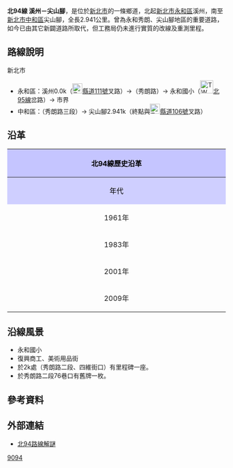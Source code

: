 {{Infobox TwRoad|
|Type=th
|Code=北94線
|Num=tp94
|Level=鄉道
|Name=秀朗路
|Length=2.941
|Start=[[新北市|新北市]][[永和區|永和區]]溪州
|End=新北市[[中和區|中和區]]尖山腳{{r|end}}
|OldNum=[[File:TW_THWtp95.png|30px]]
|OldNumB=1961
|OldNumE=1982
}}
'''北94線 溪州－尖山腳'''{{r|end}}，是位於[[新北市|新北市]]的一條鄉道，北起[[新北市|新北市]][[永和區|永和區]]溪州，南至[[新北市|新北市]][[中和區|中和區]]尖山腳{{r|end}}，全長2.941公里。{{r|tpc}}曾為永和秀朗、尖山腳地區的重要道路，如今已由其它新闢道路所取代，但工務局仍未進行實質的改線及重測里程。

==路線說明==
;新北市
*永和區：溪州0.0k（[[File:TW_CHW111.svg|23px]][[縣道111號|縣道111號]]叉路）→（秀朗路）→ 永和國小（[[File:TW_THWtp95.png|30px]][[北95線|北95線]]岔路）→ 市界
*中和區：（秀朗路三段）→ 尖山腳2.941k（終點與[[File:TW_CHW106.svg|23px]][[縣道106號|縣道106號]]叉路）

==沿革==
{| class="wikitable" style="width: 100%"
! style="text-align:center; background:#C5C5FF; color:black" colspan=3 align=center | 北94線歷史沿革
|- 
! style="text-align:center; background:#CFCFFF; color:black" width="8%" | 年代 !! style="text-align:center; background:#D3D3FF; color:black" width="46%" | 本編號沿革 !! style="text-align:center; background:#D3D3FF; color:black" width="46%" | 本路線沿革
|- 
! 1961年{{r|gazette1966}}
| 溪洲－石門間3.884km || 當時為[[File:TW_THWtp95.png|30px]]'''[[台北縣鄉道列表_(1966年)|北95線]]'''（溪洲－秀朗間2.927km）
|-
! 1983年
| rowspan=3 | 改編為[[File:TW_THWtp95.png|23px]][[北95線|北95線]]（永和－橫路間3.502km，自安樂路改道中正路） || 改編為[[File:TW_THWtp94.png|30px]]'''北94線'''（溪洲－秀朗間2.922km）
|-
! 2001年
| 工務局插設里程牌於[[永和區|永和市]]永利路、林森路、成功路及[[中和區|中和市]]成功南路、秀朗路三段。因全線里程與里程牌面之路線不符可知該線並非修正的新線。
|-
! 2009年
| 工務局插設養護告示牌於起終點處，僅養護終點牌位於正確位置。
|}

==沿線風景==
*永和國小
*復興商工、美術用品街
*於2k處（秀朗路二段、四維街口）有里程碑一座。
*於秀朗路二段76巷口有舊牌一枚。{{r|google}}

==參考資料==
{{reflist|refs=

<ref name="end">公路總局資料中將本線終點地名作'''秀朗'''，但依實際終點位置應改'''尖山腳'''為宜。</ref>

<ref name="tpc">{{cite web |url=http://www.publicwork.tpc.gov.tw/web66/_file/1246/upload/%E9%81%93%E8%B7%AF%E9%A4%8A%E8%AD%B7%E5%B7%A5%E7%A8%8B%E4%B8%80%E7%A7%91/%E6%96%BD%E6%94%BF%E6%88%90%E6%9E%9C/%E4%BE%8B%E8%A1%8C%E6%80%A7%E6%A5%AD%E5%8B%99/%E9%84%89%E9%81%93/%E9%84%89%E9%81%93%E8%B3%87%E6%96%99.pdf |title=臺北縣鄉道公路基本資料 |accessdate=2010-06-10 |date=2010-01-26 |5= |publisher=臺北縣政府工務局 }}{{dead link|date=2017年11月 |bot=InternetArchiveBot |fix-attempted=yes }}</ref>

<ref name="gazette1966">{{cite web|url=http://gaz.ncl.edu.tw/detail.jsp?sysid=E0921514 |title=公告臺灣省縣鄉道及專用公路路線里程-{表}- |accessdate=2010-06-10 |date=1966-08-01 |work=政府公報資訊網 |publisher=臺灣省政府}}</ref>

<ref name="google">{{cite web|url=http://maps.google.com.tw/?ie=UTF8&hq=&hnear=%E5%8F%B0%E5%8C%97%E7%B8%A3&ll=24.993896,121.526577&spn=0,0.01369&z=17&brcurrent=3,0x3442a9c2a0f41215:0xb2aee41d223e5dca,1,0x345d5538b0b6645f:0x5aa90dfa6620edc0&layer=c&cbll=24.99412,121.526182&panoid=5GMcDj7d95gkQs6qlS83vw&cbp=12,241.46,,1,6.64 |title=Google街景視圖中顯示的舊牌位置。 |accessdate=2010-06-10}}</ref>

}}

==外部連結==
*[http://www.wretch.cc/blog/anddy111/1638365 北94路線解謎]

{{新北市鄉道}}

[[Category:新北市區道|9094]]